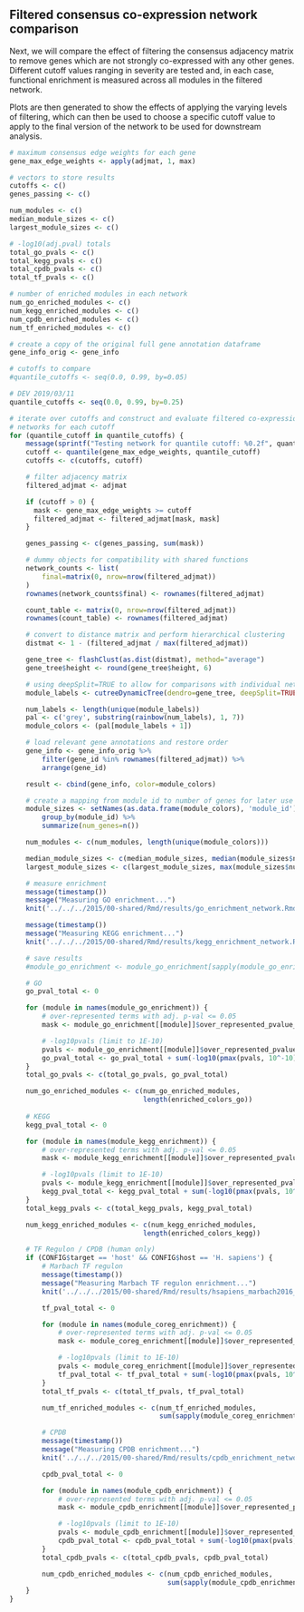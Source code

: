 ## Filtered consensus co-expression network comparison

Next, we will compare the effect of filtering the consensus adjacency matrix to
remove genes which are not strongly co-expressed with any other genes.
Different cutoff values ranging in severity are tested and, in each case,
functional enrichment is measured across all modules in the filtered network.

Plots are then generated to show the effects of applying the varying levels of
filtering, which can then be used to choose a specific cutoff value to apply to
the final version of the network to be used for downstream analysis.

```r
# maximum consensus edge weights for each gene
gene_max_edge_weights <- apply(adjmat, 1, max)

# vectors to store results
cutoffs <- c()
genes_passing <- c()

num_modules <- c()
median_module_sizes <- c()
largest_module_sizes <- c()

# -log10(adj.pval) totals
total_go_pvals <- c()
total_kegg_pvals <- c()
total_cpdb_pvals <- c()
total_tf_pvals <- c()

# number of enriched modules in each network
num_go_enriched_modules <- c()
num_kegg_enriched_modules <- c()
num_cpdb_enriched_modules <- c()
num_tf_enriched_modules <- c()

# create a copy of the original full gene annotation dataframe
gene_info_orig <- gene_info

# cutoffs to compare
#quantile_cutoffs <- seq(0.0, 0.99, by=0.05)

# DEV 2019/03/11
quantile_cutoffs <- seq(0.0, 0.99, by=0.25)

# iterate over cutoffs and construct and evaluate filtered co-expression 
# networks for each cutoff
for (quantile_cutoff in quantile_cutoffs) {
    message(sprintf("Testing network for quantile cutoff: %0.2f", quantile_cutoff))
    cutoff <- quantile(gene_max_edge_weights, quantile_cutoff)
    cutoffs <- c(cutoffs, cutoff)

    # filter adjacency matrix
    filtered_adjmat <- adjmat

    if (cutoff > 0) {
      mask <- gene_max_edge_weights >= cutoff
      filtered_adjmat <- filtered_adjmat[mask, mask]
    }

    genes_passing <- c(genes_passing, sum(mask))

    # dummy objects for compatibility with shared functions
    network_counts <- list(
        final=matrix(0, nrow=nrow(filtered_adjmat))
    )
    rownames(network_counts$final) <- rownames(filtered_adjmat)

    count_table <- matrix(0, nrow=nrow(filtered_adjmat)) 
    rownames(count_table) <- rownames(filtered_adjmat)

    # convert to distance matrix and perform hierarchical clustering
    distmat <- 1 - (filtered_adjmat / max(filtered_adjmat))

    gene_tree <- flashClust(as.dist(distmat), method="average")
    gene_tree$height <- round(gene_tree$height, 6)

    # using deepSplit=TRUE to allow for comparisons with individual networks
    module_labels <- cutreeDynamicTree(dendro=gene_tree, deepSplit=TRUE, minModuleSize=10)

    num_labels <- length(unique(module_labels))
    pal <- c('grey', substring(rainbow(num_labels), 1, 7))
    module_colors <- (pal[module_labels + 1])

    # load relevant gene annotations and restore order
    gene_info <- gene_info_orig %>% 
        filter(gene_id %in% rownames(filtered_adjmat)) %>%
        arrange(gene_id)

    result <- cbind(gene_info, color=module_colors)

    # create a mapping from module id to number of genes for later use
    module_sizes <- setNames(as.data.frame(module_colors), 'module_id') %>% 
        group_by(module_id) %>% 
        summarize(num_genes=n())

    num_modules <- c(num_modules, length(unique(module_colors)))

    median_module_sizes <- c(median_module_sizes, median(module_sizes$num_genes))
    largest_module_sizes <- c(largest_module_sizes, max(module_sizes$num_genes))

    # measure enrichment
    message(timestamp())
    message("Measuring GO enrichment...")
    knit('../../../2015/00-shared/Rmd/results/go_enrichment_network.Rmd', quiet=TRUE, output=tempfile())

    message(timestamp())
    message("Measuring KEGG enrichment...")
    knit('../../../2015/00-shared/Rmd/results/kegg_enrichment_network.Rmd', quiet=TRUE, output=tempfile())

    # save results
    #module_go_enrichment <- module_go_enrichment[sapply(module_go_enrichment, nrow) > 0] 

    # GO
    go_pval_total <- 0

    for (module in names(module_go_enrichment)) {
        # over-represented terms with adj. p-val <= 0.05
        mask <- module_go_enrichment[[module]]$over_represented_pvalue_adj <= 0.05

        # -log10pvals (limit to 1E-10)
        pvals <- module_go_enrichment[[module]]$over_represented_pvalue_adj[mask]
        go_pval_total <- go_pval_total + sum(-log10(pmax(pvals, 10^-10)))
    }
    total_go_pvals <- c(total_go_pvals, go_pval_total)

    num_go_enriched_modules <- c(num_go_enriched_modules,
                                 length(enriched_colors_go))
    
    # KEGG
    kegg_pval_total <- 0

    for (module in names(module_kegg_enrichment)) {
        # over-represented terms with adj. p-val <= 0.05
        mask <- module_kegg_enrichment[[module]]$over_represented_pvalue_adj <= 0.05

        # -log10pvals (limit to 1E-10)
        pvals <- module_kegg_enrichment[[module]]$over_represented_pvalue_adj[mask]
        kegg_pval_total <- kegg_pval_total + sum(-log10(pmax(pvals, 10^-10)))
    }
    total_kegg_pvals <- c(total_kegg_pvals, kegg_pval_total)

    num_kegg_enriched_modules <- c(num_kegg_enriched_modules,
                                 length(enriched_colors_kegg))

    # TF Regulon / CPDB (human only)
    if (CONFIG$target == 'host' && CONFIG$host == 'H. sapiens') {
        # Marbach TF regulon
        message(timestamp())
        message("Measuring Marbach TF regulon enrichment...")
        knit('../../../2015/00-shared/Rmd/results/hsapiens_marbach2016_tf_enrichment.Rmd', quiet=TRUE, output=tempfile())

        tf_pval_total <- 0

        for (module in names(module_coreg_enrichment)) {
            # over-represented terms with adj. p-val <= 0.05
            mask <- module_coreg_enrichment[[module]]$over_represented_pvalue_adj <= 0.05

            # -log10pvals (limit to 1E-10)
            pvals <- module_coreg_enrichment[[module]]$over_represented_pvalue_adj[mask]
            tf_pval_total <- tf_pval_total + sum(-log10(pmax(pvals, 10^-10)))
        }
        total_tf_pvals <- c(total_tf_pvals, tf_pval_total)

        num_tf_enriched_modules <- c(num_tf_enriched_modules,
                                     sum(sapply(module_coreg_enrichment, nrow) > 0))

        # CPDB
        message(timestamp())
        message("Measuring CPDB enrichment...")
        knit('../../../2015/00-shared/Rmd/results/cpdb_enrichment_network.Rmd', quiet=TRUE, output=tempfile())

        cpdb_pval_total <- 0

        for (module in names(module_cpdb_enrichment)) {
            # over-represented terms with adj. p-val <= 0.05
            mask <- module_cpdb_enrichment[[module]]$over_represented_pvalue_adj <= 0.05

            # -log10pvals (limit to 1E-10)
            pvals <- module_cpdb_enrichment[[module]]$over_represented_pvalue_adj[mask]
            cpdb_pval_total <- cpdb_pval_total + sum(-log10(pmax(pvals, 10^-10)))
        }
        total_cpdb_pvals <- c(total_cpdb_pvals, cpdb_pval_total)

        num_cpdb_enriched_modules <- c(num_cpdb_enriched_modules,
                                       sum(sapply(module_cpdb_enrichment, nrow) > 0))
    }
}
```

